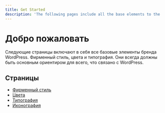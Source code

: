 ```yaml
---
title: Get Started
description: 'The following pages include all the base elements to the WordPress brand. Identity, Colors, and Typography of WordPress.'
---
```


# Добро пожаловать

Следующие страницы включают в себя все базовые элементы бренда WordPress. Фирменный стиль, цвета и типография. Они всегда должны быть основным ориентиром для всего, что связано с WordPress.

## Cтраницы

-   [Фирменный стиль](./identity/)
-   [Цвета](./colors/)
-   [Типография](./typography/)
-   [Иконография](./iconography/)